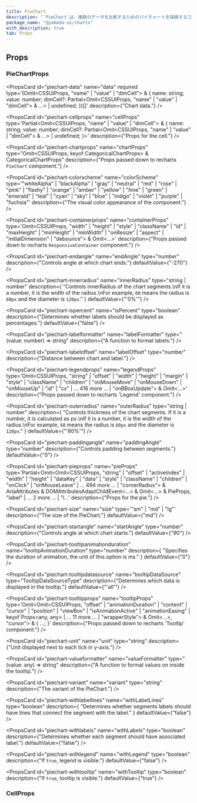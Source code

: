 ```yaml
---
title: PieChart
description: "`PieChart`は、複数のデータを比較するためのパイチャートを描画するコンポーネントです。"
package_name: "@yamada-ui/charts"
with_description: true
tab: Props
---
```


## Props

### PieChartProps

<PropsCard
  id="piechart-data"
  name="data"
  required
  type='(Omit<CSSUIProps, "name" | "value" | "dimCell"> & { name: string; value: number; dimCell?: Partial<Omit<CSSUIProps, "name" | "value" | "dimCell"> & ...> | undefined; })[]'
  description={"Chart data."}
/>

<PropsCard
  id="piechart-cellprops"
  name="cellProps"
  type='Partial<Omit<CSSUIProps, "name" | "value" | "dimCell"> & { name: string; value: number; dimCell?: Partial<Omit<CSSUIProps, "name" | "value" | "dimCell"> & ...> | undefined; }>'
  description={"Props for the cell."}
/>

<PropsCard
  id="piechart-chartprops"
  name="chartProps"
  type="Omit<CSSUIProps, keyof CategoricalChartProps> &
  CategoricalChartProps"
  description={"Props passed down to recharts `PieChart` component."}
/>

<PropsCard
  id="piechart-colorscheme"
  name="colorScheme"
  type='"whiteAlpha" | "blackAlpha" | "gray" | "neutral" | "red" | "rose" | "pink" | "flashy" | "orange" | "amber" | "yellow" | "lime" | "green" | "emerald" | "teal" | "cyan" | "sky" | "blue" | "indigo" | "violet" | "purple" | "fuchsia"'
  description={"The visual color appearance of the component."}
/>

<PropsCard
  id="piechart-containerprops"
  name="containerProps"
  type='Omit<CSSUIProps, "width" | "height" | "style" | "className" | "id" | "maxHeight" | "minHeight" | "minWidth" | "onResize" | "aspect" | "initialDimension" | "debounce"> & Omit<...>'
  description={"Props passed down to recharts `ResponsiveContainer` component."}
/>

<PropsCard
  id="piechart-endangle"
  name="endAngle"
  type="number"
  description={"Controls angle at which chart ends."}
  defaultValue={"-270"}
/>

<PropsCard
  id="piechart-innerradius"
  name="innerRadius"
  type="string | number"
  description={
    "Controls innerRadius of the chart segments.\nIf it is a number, it is the width of the radius.\nFor example, `60` means the radius is `60px` and the diameter is `120px`."
  }
  defaultValue={"'0%'"}
/>

<PropsCard
  id="piechart-ispercent"
  name="isPercent"
  type="boolean"
  description={"Determines whether labels should be displayed as percentages."}
  defaultValue={"false"}
/>

<PropsCard
  id="piechart-labelformatter"
  name="labelFormatter"
  type="(value: number) => string"
  description={"A function to format labels."}
/>

<PropsCard
  id="piechart-labeloffset"
  name="labelOffset"
  type="number"
  description={"Distance between chart and label."}
/>

<PropsCard
  id="piechart-legendprops"
  name="legendProps"
  type='Omit<CSSUIProps, "string" | "offset" | "width" | "height" | "margin" | "style" | "className" | "children" | "onMouseMove" | "onMouseDown" | "onMouseUp" | "id" | "cx" | ... 416 more ... | "onBBoxUpdate"> & Omit<...>'
  description={"Props passed down to recharts 'Legend' component."}
/>

<PropsCard
  id="piechart-outerradius"
  name="outerRadius"
  type="string | number"
  description={
    "Controls thickness of the chart segments. If it is a number, it is calculated as px.\nIf it is a number, it is the width of the radius.\nFor example, `60` means the radius is `60px` and the diameter is `120px`."
  }
  defaultValue={"'80%'"}
/>

<PropsCard
  id="piechart-paddingangle"
  name="paddingAngle"
  type="number"
  description={"Controls padding between segments."}
  defaultValue={"0"}
/>

<PropsCard
  id="piechart-pieprops"
  name="pieProps"
  type='Partial<Omit<Omit<CSSUIProps, "string" | "offset" | "activeIndex" | "width" | "height" | "dataKey" | "data" | "style" | "className" | "children" | "onClick" | "onMouseLeave" | ... 494 more ... | "cornerRadius"> & AriaAttributes & DOMAttributesAdaptChildEvent<...> & Omit<...> & PieProps, "label" | ... 2 more ... | "l...'
  description={"Props for the pie."}
/>

<PropsCard
  id="piechart-size"
  name="size"
  type='"sm" | "md" | "lg"'
  description={"The size of the PieChart."}
  defaultValue={"md"}
/>

<PropsCard
  id="piechart-startangle"
  name="startAngle"
  type="number"
  description={"Controls angle at which chart starts."}
  defaultValue={"90"}
/>

<PropsCard
  id="piechart-tooltipanimationduration"
  name="tooltipAnimationDuration"
  type="number"
  description={
    "Specifies the duration of animation, the unit of this option is ms."
  }
  defaultValue={"0"}
/>

<PropsCard
  id="piechart-tooltipdatasource"
  name="tooltipDataSource"
  type="TooltipDataSourceType"
  description={"Determines which data is displayed in the tooltip."}
  defaultValue={"'all'"}
/>

<PropsCard
  id="piechart-tooltipprops"
  name="tooltipProps"
  type='Omit<Omit<CSSUIProps, "offset" | "animationDuration" | "content" | "cursor" | "position" | "viewBox" | "isAnimationActive" | "animationEasing" | keyof Props<any, any> | ... 11 more ... | "wrapperStyle"> & Omit<...>, "cursor"> & { ...; }'
  description={"Props passed down to recharts 'Tooltip' component."}
/>

<PropsCard
  id="piechart-unit"
  name="unit"
  type="string"
  description={"Unit displayed next to each tick in y-axis."}
/>

<PropsCard
  id="piechart-valueformatter"
  name="valueFormatter"
  type="(value: any) => string"
  description={"A function to format values on inside the tooltip."}
/>

<PropsCard
  id="piechart-variant"
  name="variant"
  type="string"
  description={"The variant of the PieChart."}
/>

<PropsCard
  id="piechart-withlabellines"
  name="withLabelLines"
  type="boolean"
  description={
    "Determines whether segments labels should have lines that connect the segment with the label."
  }
  defaultValue={"false"}
/>

<PropsCard
  id="piechart-withlabels"
  name="withLabels"
  type="boolean"
  description={"Determines whether each segment should have associated label."}
  defaultValue={"false"}
/>

<PropsCard
  id="piechart-withlegend"
  name="withLegend"
  type="boolean"
  description={"If `true`, legend is visible."}
  defaultValue={"false"}
/>

<PropsCard
  id="piechart-withtooltip"
  name="withTooltip"
  type="boolean"
  description={"If `true`, tooltip is visible."}
  defaultValue={"true"}
/>

### CellProps

<PropsCard id="cell-name" name="name" required type="string" />

<PropsCard id="cell-value" name="value" required type="number" />

<PropsCard
  id="cell-dimcell"
  name="dimCell"
  type='Partial<Omit<CSSUIProps, "name" | "value" | "dimCell"> & { name: string; value: number; dimCell?: Partial<Omit<CSSUIProps, "name" | "value" | "dimCell"> & ...> | undefined; }>'
/>
